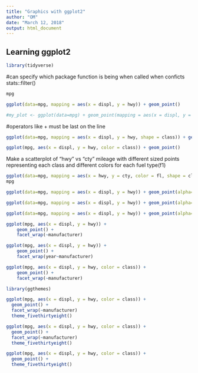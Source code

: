 ```yaml
---
title: "Graphics with ggplot2"
author: "OM"
date: "March 12, 2018"
output: html_document
---
```


## Learning ggplot2
```r
library(tidyverse)
```
#can specify which package function is being when called when conficts
stats::filter()

```r
mpg
```
```r
ggplot(data=mpg, mapping = aes(x = displ, y = hwy)) + geom_point()

#my_plot <- ggplot(data=mpg) + geom_point(mapping = aes(x = displ, y = hwy))

```

#operators like + must be last on the line

```r
ggplot(data=mpg, mapping = aes(x = displ, y = hwy, shape = class)) + geom_point(alpha = 0.4)

```
```r
ggplot(mpg, aes(x = displ, y = hwy, color = class)) + geom_point()
```

Make a scatterplot of "hwy" vs "cty" mileage with different sized points representing each class and different colors for each fuel type(f1)

```r
ggplot(data=mpg, mapping = aes(x = hwy, y = cty, color = fl, shape = class)) + geom_point()
mpg
```
```r
ggplot(data=mpg, mapping = aes(x = displ, y = hwy)) + geom_point(alpha=0.4, color = "blue")
```


```r
ggplot(data=mpg, mapping = aes(x = displ, y = hwy)) + geom_point(alpha=0.4, color = "gray")
```
```r
ggplot(data=mpg, mapping = aes(x = displ, y = hwy)) + geom_point(alpha=0.4, color = "chartreuse")
```
```r
ggplot(mpg, aes(x = displ, y = hwy)) +
    geom_point() +
    facet_wrap(~manufacturer)
```
```r
ggplot(mpg, aes(x = displ, y = hwy)) +
    geom_point() +
    facet_wrap(year~manufacturer)
```
```r
ggplot(mpg, aes(x = displ, y = hwy, color = class)) +
    geom_point() +
    facet_wrap(~manufacturer)
```
```r
library(ggthemes)
```
```r
ggplot(mpg, aes(x = displ, y = hwy, color = class)) +
  geom_point() +
  facet_wrap(~manufacturer)
  theme_fivethirtyeight()
```

```r
ggplot(mpg, aes(x = displ, y = hwy, color = class)) +
  geom_point() +
  facet_wrap(~manufacturer)
  theme_fivethirtyeight()
```


```r
ggplot(mpg, aes(x = displ, y = hwy, color = class)) +
  geom_point() +
  theme_fivethirtyeight()
```